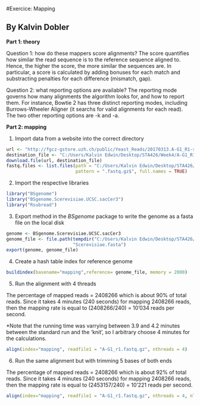 #Exercice: Mapping

## By Kalvin Dobler

**Part 1: theory**

Question 1: how do these mappers score alignments?
The score quantifies how similar the read sequence is to the reference sequence aligned to. Hence, the higher the score, the more similar the sequences are. In particular, a score is calculated by adding bonuses for each match and substracting penalties for each difference (mismatch, gap).

Question 2: what reporting options are available?
The reporting mode governs how many alignments the algorithm looks for, and how to report them. 
For instance, Bowtie 2 has three distinct reporting modes, including Burrows-Wheeler Aligner (it searchs for valid alignments for each read). The two other reporting options are -k and -a.


**Part 2: mapping**

1. Import data from a website into the correct directory
```r
url <- "http://fgcz-gstore.uzh.ch/public/Yeast_Reads/20170313.A-G1_R1-sub.fastq.gz"
destination_file <- "C:/Users/Kalvin Edwin/Desktop/STA426/Week4/A-G1_R1.fastq.gz"
download.file(url, destination_file)
fastq.files <- list.files(path = "C:/Users/Kalvin Edwin/Desktop/STA426/Week4/",
                          pattern = ".fastq.gz$", full.names = TRUE)
```


2. Import the respective libraries
```r
library("BSgenome")
library("BSgenome.Scerevisiae.UCSC.sacCer3")
library("Rsubread")
```


3. Export method in the *BSgenome* package to write the genome as a fasta file on the local disk
```r
genome <- BSgenome.Scerevisiae.UCSC.sacCer3
genome_file <- file.path(tempdir("C:/Users/Kalvin Edwin/Desktop/STA426/Week4/"),
                         "Scerevisiae.fasta")
export(genome, genome_file)
```


4. Create a hash table index for reference genome
```r
buildindex(basename="mapping",reference= genome_file, memory = 2000)
```


5. Run the alignment with 4 threads

The percentage of mapped reads = 2408266 which is about 90% of total reads. Since it takes 4 minutes (240 seconds) for mapping 2408266 reads, then the mapping rate is equal to (2408266/240) = 10'034 reads per second.

*Note that the running time was varrying between 3.9 and 4.2 minutes between the standard run and the 'knit', so I arbitrary choose 4 minutes for the calculations.

```r
align(index="mapping", readfile1 = "A-G1_r1.fastq.gz", nthreads = 4)
```

6. Run the same alignment but with trimming 5 bases of both ends

The percentage of mapped reads = 2408266 which is about 92% of total reads. Since it takes 4 minutes (240 seconds) for mapping 2408266 reads, then the mapping rate is equal to (2453157/240) = 10'221 reads per second.

```r
align(index="mapping", readfile1 = "A-G1_r1.fastq.gz", nthreads = 4, nTrim5 = 5, nTrim3 = 5)
```


